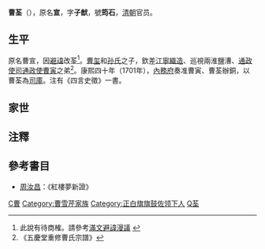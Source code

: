 '''曹荃'''（{{bd|？||？||}}），原名'''宣'''，字'''子猷'''，號'''筠石'''，[[清朝|清朝]]官员。

== 生平 ==
原名曹宣，因[[避諱|避諱]]改荃<ref>此說有待商榷。請參考[http://blog.xuite.net/ban.ryu/tureduregusa/303310133 滿文避諱漫議] {{Wayback|url=http://blog.xuite.net/ban.ryu/tureduregusa/303310133 |date=20150208144945 }}</ref>。[[曹玺|曹玺]]和[[孙氏_(曹寅母)|孙氏]]之子，欽差[[江寧織造|江寧織造]]、巡視兩淮鹽漕、[[通政使司|通政使司]][[通政使|通政使]][[曹寅|曹寅]]之弟<ref>《五慶堂重修曹氏宗譜》</ref>。康熙四十年（1701年），[[內務府|內務府]]奏准曹寅、曹荃辦銅，以曹荃為[[司庫|司庫]]。注有《四言史徵》一書。

== 家世 ==
{{chart/start}}
{{chart|border=0 | | | | | | | | | | | | | | | | | | | | | | | |:| ado | |ado=过继 }}
{{chart| | | | | | | | | | | | | | | Xy | | |Xy=[[曹锡远|曹锡远]]}}
{{chart| | | | | | | | | | | | | | | |!| |}}
{{chart| | | | | | | | | | | | | | | Zy | | |Zy=[[曹振彦|曹振彦]]}}
{{chart| | | | | |,|-|-|-|-|-|-|-|-|-|^|-|-|-|-|-|-|-|-|-|.| }}
{{chart| | | | | Xi| | | | | | | | | | | | | | | | | | Ez|Xi=[[曹玺|曹玺]]|Ez=[[曹尔正|曹尔正]]}}
{{chart| | | | | |)|-|-|-|-|-|-|-|-|-|.| | | | | | | | | |!| | }}
{{chart| | | | | Ya | | | | | | | | Qu | | | | | | | | Yi |Ya=[[曹寅|曹寅]]|Qu='''曹荃'''|Yi=[[曹宜|曹宜]]}}
{{chart| | | | | |!|:| | |,|-|-|-|v|-|^|-|v|-|-|-|.| | | |!| }}
{{chart| | | | | |!|L|~|~|b|~|~|~|b|~|~|~|b|~|~|7|!| | | |!| | }}
{{chart| | | | | Yo | | Sh | | Di | | Ya | | Fu | | Qi | | | |Yo=[[曹顒|曹顒]]|Sh=[[曹順|曹順]]|Di=[[曹頔|曹頔]]|Ya=[[曹顏|曹顏]]||Fu=[[曹頫|曹頫]]|Qi=[[曹頎|曹頎]]}}
{{chart/end}}

==注釋==
<div class="references-small">
<references />
</div>

==參考書目==
* [[周汝昌|周汝昌]]：《紅樓夢新證》

[[Category:清朝地方官員|C曹]]
[[Category:曹雪芹家族|Category:曹雪芹家族]]
[[Category:正白旗旗鼓佐领下人|Category:正白旗旗鼓佐领下人]]
[[Category:曹姓|Q荃]]